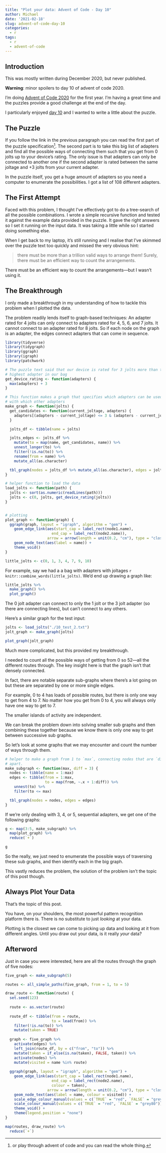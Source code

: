 ```yaml
---
title: "Plot your data: Advent of Code - Day 10"
author: Michael
date: '2021-02-18'
slug: advent-of-code-day-10
categories:
  - r
tags:
  - r
  - advent-of-code
---
```


## Introduction

This was mostly written during December 2020, but never published.

**Warning**: minor spoilers to day 10 of advent of code 2020.

I'm doing [Advent of Code 2020](https://www.adventofcode.com) for the first year.
I'm having a great time and the puzzles provide a good challenge at the end of the day.

I particularly enjoyed [day 10](https://adventofcode.com/2020/day/10) and I wanted to write a little about the puzzle.

## The Puzzle

If you follow the link in the previous paragraph you can read the first part of the puzzle specification^[or play through advent of code and you can read the whole thing.].
The second part is to take this big list of adapters and find all the possible ways of connecting them such that you get from 0 jolts up to your device's rating.
The only issue is that adapters can only be connected to another one if the second adapter is rated between the same joltage and +3 jolts from your current adapter.

In the puzzle itself, you get a huge amount of adapters so you need a computer to enumerate the possibilities.
I got a list of 108 different adapters.

## The First Attempt

Faced with this problem, I thought I've effectively got to do a tree-search of all the possible combinations.
I wrote a simple recursive function and tested it against the example data provided in the puzzle.
It gave the right answers so I set it running on the input data. 
It was taking a little while so I started doing something else.

When I get back to my laptop, it's still running and I realise that I've skimmed over the puzzle text too quickly and missed the very obvious hint:

> there must be more than a trillion valid ways to arrange them! Surely, there must be an efficient way to count the arrangements.

There must be an efficient way to count the arrangements---but I wasn't using it.

## The Breakthrough

I only made a breakthrough in my understanding of how to tackle this problem when I plotted the data.

The problem readily lends itself to graph-based techniques:
An adapter rated for 4 jolts can only connect to adapters rated for 4, 5, 6, and 7 jolts. 
It cannot connect to an adapter rated for 8 jolts.
So if each node on the graph is an adapter, the edges connect adapters that can come in sequence.

```r
library(tidyverse)
library(tidygraph)
library(ggraph)
library(igraph)
library(patchwork)

# The puzzle text said that our device is rated for 3 jolts more than the
# highest adapter in our bag
get_device_rating <- function(adapters) {
  max(adapters) + 3
}

# This function makes a graph that specifies which adapters can be used
# with which other adapters
make_graph <- function(jolts) {
  get_candidates <- function(current_joltage, adapters) {
    adapters[(adapters - current_joltage) <= 3 & (adapters - current_joltage) > 0]
  }

  jolts_df <- tibble(name = jolts)

  jolts_edges <- jolts_df %>%
    mutate(to = map(name, get_candidates, name)) %>%
    unnest_longer(to) %>%
    filter(!is.na(to)) %>%
    rename(from = name) %>%
    mutate_all(as.character)

  tbl_graph(nodes = jolts_df %>% mutate_all(as.character), edges = jolts_edges)
}

# helper function to load the data
load_jolts <- function(path) {
  jolts <- sort(as.numeric(readLines(path)))
  jolts <- c(0, jolts, get_device_rating(jolts))
}


# plotting
plot_graph <- function(graph) {
  ggraph(graph, layout = "igraph", algorithm = "gem") +
    geom_edge_link(aes(start_cap = label_rect(node1.name),
                     end_cap = label_rect(node2.name)),
                   arrow = arrow(length = unit(0.2, "cm"), type = "closed")) +
    geom_node_text(aes(label = name)) +
    theme_void()
}
```


```r
little_jolts <- c(0, 1, 3, 4, 7, 9, 10)
```

For example, say we had a a bag with adapters with joltages `r knitr::combine_words(little_jolts)`. 
We'd end up drawing a graph like:

```r
little_jolts %>%
  make_graph() %>%
  plot_graph()
```

The 0 jolt adapter can connect to only the 1 jolt or the 3 jolt adapter (so there are connecting lines), but can't connect to any others. 

Here's a similar graph for the test input:

```r
jolts <- load_jolts("./10_test_2.txt")
jolt_graph <- make_graph(jolts)

plot_graph(jolt_graph)
```

Much more complicated, but this provided my breakthrough.

I needed to count all the possible ways of getting from 0 so 52---all the different routes through.
The key insight here is that the graph isn't that densely connected. 

In fact, there are notable separate sub-graphs where there's a lot going on but these are separated by one or more single edges.

For example, 0 to 4 has loads of possible routes, but there is only one way to get from 4 to 7.
No matter how you get from 0 to 4, you will always only have one way to get to 7.

The smaller islands of activity are independent. 

We can break the problem down into solving smaller sub graphs and then combining these together because we know there is only one way to get between successive sub graphs.

So let's look at some graphs that we may encounter and count the number of ways through them.

```r
# helper to make a graph from 1 to `max`, connecting nodes that are `diff`
# apart.
make_subgraph <- function(max, diff = 3) {
  nodes <- tibble(name = 1:max)
  edges <- tibble(from = 1:max,
                  to = map(from, ~.x + 1:diff)) %>%
    unnest(to) %>%
    filter(to <= max)

  tbl_graph(nodes = nodes, edges = edges)
}
```

If we're only dealing with 3, 4, or 5, sequential adapters, we get one of the following graphs:

```r
g <- map(3:5, make_subgraph) %>%
  map(plot_graph) %>%
  reduce(`+`)

g
```

So the really, we just need to enumerate the possible ways of traversing these sub graphs, and then identify each in the big graph.

This vastly reduces the problem, the solution of the problem isn't the topic of this post though.

## Always Plot Your Data

That's the topic of this post.

You have, on your shoulders, the most powerful pattern recognition platform there is. 
There is no substitute to just *looking* at your data.

Plotting is the closest we can come to picking up data and looking at it from different angles.
Until you draw out your data, is it really *your* data?

## Afterword

Just in case you were interested, here are all the routes through the graph of five nodes:

```r
five_graph <- make_subgraph(5)

routes <- all_simple_paths(five_graph, from = 1, to = 5)

draw_route <- function(route) {
  set.seed(123)
  
  route <- as.vector(route)
  
  route_df <- tibble(from = route,
                     to = lead(from)) %>% 
    filter(!is.na(to)) %>% 
    mutate(taken = TRUE)
  
  graph <- five_graph %>%
    activate(edges) %>%
    left_join(route_df, by = c("from", "to")) %>%
    mutate(taken = if_else(is.na(taken), FALSE, taken)) %>% 
    activate(nodes) %>% 
    mutate(visited = name %in% route)
  
  ggraph(graph, layout = "igraph", algorithm = "gem") +
    geom_edge_link(aes(start_cap = label_rect(node1.name),
                     end_cap = label_rect(node2.name),
                     colour = taken),
                   arrow = arrow(length = unit(0.2, "cm"), type = "closed")) +
    geom_node_text(aes(label = name, colour = visited)) +
    scale_edge_colour_manual(values = c(`TRUE` = "red", `FALSE` = "grey80")) +
    scale_colour_manual(values = c(`TRUE` = "red", `FALSE` = "grey80")) +
    theme_void() +
    theme(legend.position = "none")
}

map(routes, draw_route) %>% 
  reduce(`+`)
```


